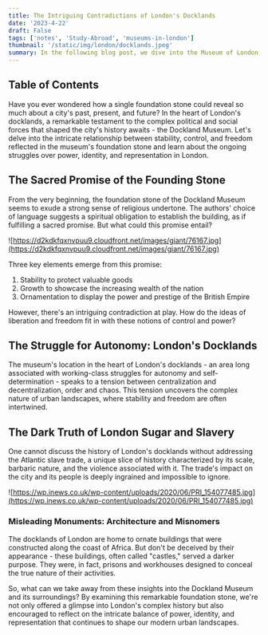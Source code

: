 ```yaml
---
title: The Intriguing Contradictions of London's Docklands
date: '2023-4-22'
draft: False
tags: ['notes', 'Study-Abroad', 'museums-in-london']
thumbnail: '/static/img/london/docklands.jpeg'
summary: In the following blog post, we dive into the Museum of London, Docklands.
---
```


## Table of Contents

<TOCInline toc={props.toc} exclude="Table of Contents" toHeading={5} />

Have you ever wondered how a single foundation stone could reveal so much about a city's past, present, and future? In the heart of London's docklands, a remarkable testament to the complex political and social forces that shaped the city's history awaits - the Dockland Museum. Let's delve into the intricate relationship between stability, control, and freedom reflected in the museum's foundation stone and learn about the ongoing struggles over power, identity, and representation in London.

## The Sacred Promise of the Founding Stone

From the very beginning, the foundation stone of the Dockland Museum seems to exude a strong sense of religious undertone. The authors' choice of language suggests a spiritual obligation to establish the building, as if fulfilling a sacred promise. But what could this promise entail?

![https://d2kdkfqxnvpuu9.cloudfront.net/images/giant/76167.jpg](https://d2kdkfqxnvpuu9.cloudfront.net/images/giant/76167.jpg)

Three key elements emerge from this promise:

1. Stability to protect valuable goods
2. Growth to showcase the increasing wealth of the nation
3. Ornamentation to display the power and prestige of the British Empire

However, there's an intriguing contradiction at play. How do the ideas of liberation and freedom fit in with these notions of control and power?

## The Struggle for Autonomy: London's Docklands

The museum's location in the heart of London's docklands - an area long associated with working-class struggles for autonomy and self-determination - speaks to a tension between centralization and decentralization, order and chaos. This tension uncovers the complex nature of urban landscapes, where stability and freedom are often intertwined.

## The Dark Truth of London Sugar and Slavery

One cannot discuss the history of London's docklands without addressing the Atlantic slave trade, a unique slice of history characterized by its scale, barbaric nature, and the violence associated with it. The trade's impact on the city and its people is deeply ingrained and impossible to ignore.

![https://wp.inews.co.uk/wp-content/uploads/2020/06/PRI_154077485.jpg](https://wp.inews.co.uk/wp-content/uploads/2020/06/PRI_154077485.jpg)

### Misleading Monuments: Architecture and Misnomers

The docklands of London are home to ornate buildings that were constructed along the coast of Africa. But don't be deceived by their appearance - these buildings, often called "castles," served a darker purpose. They were, in fact, prisons and workhouses designed to conceal the true nature of their activities.

So, what can we take away from these insights into the Dockland Museum and its surroundings? By examining this remarkable foundation stone, we're not only offered a glimpse into London's complex history but also encouraged to reflect on the intricate balance of power, identity, and representation that continues to shape our modern urban landscapes.
